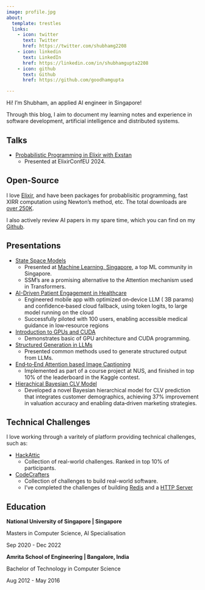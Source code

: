 ```yaml
---
image: profile.jpg
about:
  template: trestles
  links:
    - icon: twitter
      text: Twitter
      href: https://twitter.com/shubhamg2208
    - icon: linkedin
      text: LinkedIn
      href: https://linkedin.com/in/shubhamgupta2208
    - icon: github
      text: Github
      href: https://github.com/goodhamgupta

---
```



:::{#hero-heading}

Hi! I'm Shubham, an applied AI engineer in Singapore!

Through this blog, I aim to document my learning notes and experience in software development, artificial intelligence and distributed systems.

## Talks

- [Probabilistic Programming in Elixir with Exstan](https://www.youtube.com/watch?v=HF0hmQPH4Fs&t=2s&ab_channel=CodeSync)
  - Presented at ElixirConfEU 2024.

## Open-Source

I love [Elixir](https://elixir-lang.org/), and have been packages for probablisitic programming, fast XIRR computation using Newton's method, etc.  The total downloads are [over 250K](https://hex.pm/users/goodhamgupta).

I also actively review AI papers in my spare time, which you can find on my [Github](https://github.com/goodhamgupta/paper_reviews).

## Presentations

- [State Space Models](https://github.com/goodhamgupta/ssm_101)
  - Presented at [Machine Learning, Singapore](https://www.meetup.com/machine-learning-singapore/), a top ML community in Singapore.
  - SSM's are a promising alternative to the Attention mechanism used in Transformers.

- [AI-Driven Patient Engagement in Healthcare](BiT.LY/ON‑DEViCE‑LLM‑HEALTHCARE)
  - Engineered mobile app with optimized on‑device LLM ( 3B params) and confidence‑based cloud fallback, using token logits, to large model
running on the cloud
  - Successfully piloted with 100 users, enabling accessible medical guidance in low‑resource regions
- [Introduction to GPUs and CUDA](https://www.figma.com/deck/Sq9frEEoTFgFWthOJ4EM5w/intro_gpu_cuda?node-id=130-806&t=VNzh9p2qKrHNSTJj-1)
  - Demonstrates basic of GPU architecture and CUDA programming.

- [Structured Generation in LLMs](https://www.figma.com/deck/jW6xIQD8jcE0umtd664Mus/structured_generation?node-id=1-40&t=Q4HPYwD56itXUFAS-1)
  - Presented common methods used to generate structured output from LLMs.

- [End‑to‑End Attention based Image Captioning](bit.ly/attention)
  - Implemented as part of a course project at NUS, and finished in top 10% of the leaderboard in the Kaggle contest.

- [Hierachical Bayesian CLV Model](bit.ly/hierachical-clv)
  - Developed a novel Bayesian hierarchical model for CLV prediction that integrates customer demographics,
achieving 37% improvement in valuation accuracy and enabling data‑driven marketing strategies.


## Technical Challenges

I love working through a varitely of platform providing technical challenges, such as:

- [HackAttic](https://github.com/goodhamgupta/hackattic)
  - Collection of real-world challenges. Ranked in top 10% of participants.
- [CodeCrafters](https://codecrafters.io/)
  - Collection of challenges to build real-world software.
  - I've completed the challenges of building [Redis](https://github.com/goodhamgupta/codecrafters-redis-python) and a [HTTP Server](https://github.com/goodhamgupta/codecrafters-http-server-python)


## Education

**National University of Singapore | Singapore**

Masters in Computer Science, AI Specialisation

Sep 2020 - Dec 2022

**Amrita School of Engineering | Bangalore, India**

Bachelor of Technology in Computer Science

Aug 2012 - May 2016


:::
